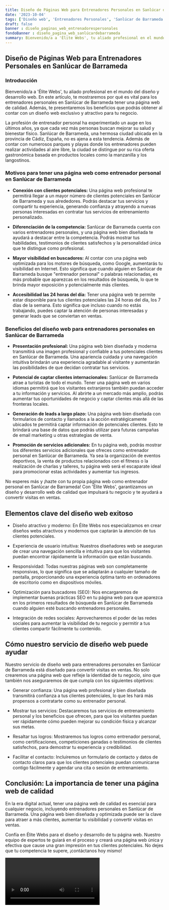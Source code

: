 ```yaml
---
title: Diseño de Páginas Web para Entrenadores Personales en Sanlúcar de Barrameda
date: '2023-10-04'
tags: ['Diseño web', 'Entrenadores Personales', 'Sanlúcar de Barrameda']
draft: false
banner : diseño_paginas_web_entrenadorespersonales
fondoBanner : diseño_pagina_web_sanlúcardebarrameda
summary: Bienvenido/a a 'Élite Webs', tu aliado profesional en el mundo del diseño y desarrollo web. En este artículo, te mostraremos por qué es vital para los entrenadores personales en Sanlúcar de Barrameda tener una página web de calidad. Además, te presentaremos los beneficios que podrás obtener al contar con un diseño web exclusivo y atractivo para tu negocio.
---
```


## Diseño de Páginas Web para Entrenadores Personales en Sanlúcar de Barrameda

### Introducción

Bienvenido/a a 'Élite Webs', tu aliado profesional en el mundo del diseño y desarrollo web. En este artículo, te mostraremos por qué es vital para los entrenadores personales en Sanlúcar de Barrameda tener una página web de calidad. Además, te presentaremos los beneficios que podrás obtener al contar con un diseño web exclusivo y atractivo para tu negocio.

La profesión de entrenador personal ha experimentado un auge en los últimos años, ya que cada vez más personas buscan mejorar su salud y bienestar físico. Sanlúcar de Barrameda, una hermosa ciudad ubicada en la provincia de Cádiz, España, no es ajena a esta tendencia. Además de contar con numerosos parques y playas donde los entrenadores pueden realizar actividades al aire libre, la ciudad se distingue por su rica oferta gastronómica basada en productos locales como la manzanilla y los langostinos.

### Motivos para tener una página web como entrenador personal en Sanlúcar de Barrameda

- **Conexión con clientes potenciales:** Una página web profesional te permitirá llegar a un mayor número de clientes potenciales en Sanlúcar de Barrameda y sus alrededores. Podrás destacar tus servicios y compartir tu experiencia, generando confianza y atrayendo a nuevas personas interesadas en contratar tus servicios de entrenamiento personalizado.

- **Diferenciación de la competencia:** Sanlúcar de Barrameda cuenta con varios entrenadores personales, y una página web bien diseñada te ayudará a destacar entre la competencia. Podrás mostrar tus habilidades, testimonios de clientes satisfechos y la personalidad única que te distingue como profesional.

- **Mayor visibilidad en buscadores:** Al contar con una página web optimizada para los motores de búsqueda, como Google, aumentarás tu visibilidad en Internet. Esto significa que cuando alguien en Sanlúcar de Barrameda busque "entrenador personal" o palabras relacionadas, es más probable que aparezcas en los resultados de búsqueda, lo que te brinda mayor exposición y potencialmente más clientes.

- **Accesibilidad las 24 horas del día:** Tener una página web te permite estar disponible para tus clientes potenciales las 24 horas del día, los 7 días de la semana. Esto significa que incluso cuando no estás trabajando, puedes captar la atención de personas interesadas y generar leads que se conviertan en ventas.

### Beneficios del diseño web para entrenadores personales en Sanlúcar de Barrameda

- **Presentación profesional:** Una página web bien diseñada y moderna transmitirá una imagen profesional y confiable a tus potenciales clientes en Sanlúcar de Barrameda. Una apariencia cuidada y una navegación intuitiva brindarán una experiencia agradable al visitante y aumentarán las posibilidades de que decidan contratar tus servicios.

- **Potencial de captar clientes internacionales:** Sanlúcar de Barrameda atrae a turistas de todo el mundo. Tener una página web en varios idiomas permitirá que los visitantes extranjeros también puedan acceder a tu información y servicios. Al abrirte a un mercado más amplio, podrás aumentar tus oportunidades de negocio y captar clientes más allá de las fronteras locales.

- **Generación de leads a largo plazo:** Una página web bien diseñada con formularios de contacto y llamados a la acción estratégicamente ubicados te permitirá captar información de potenciales clientes. Esto te brindará una base de datos que podrás utilizar para futuras campañas de email marketing u otras estrategias de venta.

- **Promoción de servicios adicionales:** En tu página web, podrás mostrar los diferentes servicios adicionales que ofreces como entrenador personal en Sanlúcar de Barrameda. Ya sea la organización de eventos deportivos, la venta de productos relacionados con el fitness o la realización de charlas y talleres, tu página web será el escaparate ideal para promocionar estas actividades y aumentar tus ingresos.

No esperes más y ¡hazte con tu propia página web como entrenador personal en Sanlúcar de Barrameda! Con 'Élite Webs', garantizamos un diseño y desarrollo web de calidad que impulsará tu negocio y te ayudará a convertir visitas en ventas.

<GifSeo />

<Cta />

## Elementos clave del diseño web exitoso

- Diseño atractivo y moderno: En Élite Webs nos especializamos en crear diseños webs atractivos y modernos que captarán la atención de tus clientes potenciales.

- Experiencia de usuario intuitiva: Nuestros diseñadores web se aseguran de crear una navegación sencilla e intuitiva para que los visitantes puedan encontrar rápidamente la información que están buscando.

- Responsividad: Todas nuestras páginas web son completamente responsivas, lo que significa que se adaptarán a cualquier tamaño de pantalla, proporcionando una experiencia óptima tanto en ordenadores de escritorio como en dispositivos móviles.

- Optimización para buscadores (SEO): Nos encargaremos de implementar buenas prácticas SEO en tu página web para que aparezca en los primeros resultados de búsqueda en Sanlúcar de Barrameda cuando alguien esté buscando entrenadores personales.

- Integración de redes sociales: Aprovecharemos el poder de las redes sociales para aumentar la visibilidad de tu negocio y permitir a tus clientes compartir fácilmente tu contenido.

## Cómo nuestro servicio de diseño web puede ayudar

Nuestro servicio de diseño web para entrenadores personales en Sanlúcar de Barrameda está diseñado para convertir visitas en ventas. No solo crearemos una página web que refleje la identidad de tu negocio, sino que también nos aseguraremos de que cumpla con los siguientes objetivos:

- Generar confianza: Una página web profesional y bien diseñada transmitirá confianza a tus clientes potenciales, lo que les hará más propensos a contratarte como su entrenador personal.

- Mostrar tus servicios: Destacaremos tus servicios de entrenamiento personal y los beneficios que ofrecen, para que los visitantes puedan ver rápidamente cómo pueden mejorar su condición física y alcanzar sus metas.

- Resaltar tus logros: Mostraremos tus logros como entrenador personal, como certificaciones, competiciones ganadas o testimonios de clientes satisfechos, para demostrar tu experiencia y credibilidad.

- Facilitar el contacto: Incluiremos un formulario de contacto y datos de contacto claros para que los clientes potenciales puedan comunicarse contigo fácilmente y agendar una cita o sesión de entrenamiento.

## Conclusión: La importancia de tener una página web de calidad

En la era digital actual, tener una página web de calidad es esencial para cualquier negocio, incluyendo entrenadores personales en Sanlúcar de Barrameda. Una página web bien diseñada y optimizada puede ser la clave para atraer a más clientes, aumentar tu visibilidad y convertir visitas en ventas.

Confía en Élite Webs para el diseño y desarrollo de tu página web. Nuestro equipo de expertos te guiará en el proceso y creará una página web única y efectiva que cause una gran impresión en tus clientes potenciales. No dejes que tu competencia te supere, ¡contáctanos hoy mismo!

<Video />

<CtaBot job='Entrenadores Personales' city='Sanlúcar de Barrameda'/>

<Gmaps query='Sanlúcar de Barrameda+españa+maps' />